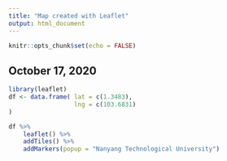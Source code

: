 ```yaml
---
title: "Map created with Leaflet"
output: html_document
---
```


```r
knitr::opts_chunk$set(echo = FALSE)
```

## October 17, 2020

```r
library(leaflet)
df <- data.frame( lat = c(1.3483),
                  lng = c(103.6831)
)

df %>% 
    leaflet() %>%
    addTiles() %>%
    addMarkers(popup = "Nanyang Technological University")
```






